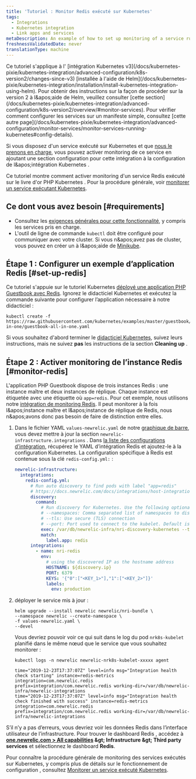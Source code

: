 ```yaml
---
title: 'Tutoriel : Monitor Redis exécuté sur Kubernetes'
tags:
  - Integrations
  - Kubernetes integration
  - Link apps and services
metaDescription: An example of how to set up monitoring of a service running on Kubernetes.
freshnessValidatedDate: never
translationType: machine
---
```


<Callout variant="tip">
  Ce tutoriel s&apos;applique à l&apos; [intégration Kubernetes v3](/docs/kubernetes-pixie/kubernetes-integration/advanced-configuration/k8s-version2/changes-since-v3) [installée à l&apos;aide de Helm](/docs/kubernetes-pixie/kubernetes-integration/installation/install-kubernetes-integration-using-helm). Pour obtenir des instructions sur la façon de procéder sur la version 2 à l&amp;apos;aide de Helm, veuillez consulter [cette section](/docs/kubernetes-pixie/kubernetes-integration/advanced-configuration/k8s-version2/overview/#monitor-services). Pour vérifier comment configurer les services sur un manifeste simple, consultez [cette autre page](/docs/kubernetes-pixie/kubernetes-integration/advanced-configuration/monitor-services/monitor-services-running-kubernetes#config-details).
</Callout>

Si vous disposez d&apos;un service exécuté sur Kubernetes et que [nous le prenons en charge](/docs/monitor-service-running-kubernetes#integration-configs), vous pouvez activer monitoring de ce service en ajoutant une section configuration pour cette intégration à la configuration de l&amp;apos;intégration Kubernetes .

Ce tutoriel montre comment activer monitoring d&apos;un service Redis exécuté sur le livre d&apos;or PHP Kubernetes . Pour la procédure générale, voir [monitorer un service exécutant Kubernetes](/docs/monitor-service-running-kubernetes).

## Ce dont vous avez besoin [#requirements]

* Consultez les [exigences générales pour cette fonctionnalité](/docs/monitor-service-running-kubernetes#requirements), y compris les services pris en charge.
* L&apos;outil de ligne de commande `kubectl` doit être configuré pour communiquer avec votre cluster. Si vous n&amp;apos;avez pas de cluster, vous pouvez en créer un à l&amp;apos;aide de [Minikube](https://kubernetes.io/docs/setup/minikube).

## Étape 1 : Configurer un exemple d’application Redis [#set-up-redis]

Ce tutoriel s&apos;appuie sur le tutoriel Kubernetes [déployé une application PHP Guestbook avec Redis](https://kubernetes.io/docs/tutorials/stateless-application/guestbook/). Ignorez le didacticiel Kubernetes et exécutez la commande suivante pour configurer l’application nécessaire à notre didacticiel :

```shell
kubectl create -f https://raw.githubusercontent.com/kubernetes/examples/master/guestbook/all-in-one/guestbook-all-in-one.yaml
```

Si vous souhaitez d&apos;abord terminer le [didacticiel Kubernetes](https://kubernetes.io/docs/tutorials/stateless-application/guestbook/), suivez leurs instructions, mais ne suivez **pas** les instructions de la section <DNT>**Cleaning up**</DNT> .

## Étape 2 : Activer monitoring de l’instance Redis [#monitor-redis]

L&apos;application PHP Guestbook dispose de trois instances Redis : une instance maître et deux instances de réplique. Chaque instance est étiquetée avec une étiquette où `app=redis`. Pour cet exemple, nous utilisons notre [intégration de monitoring Redis](/docs/integrations/host-integrations/host-integrations-list/redis-monitoring-integration). Il peut monitorer à la fois l&amp;apos;instance maître et l&amp;apos;instance de réplique de Redis, nous n&amp;apos;avons donc pas besoin de faire de distinction entre elles.

1. Dans le fichier YAML `values-newrelic.yaml` de notre [graphique de barre,](/docs/kubernetes-pixie/kubernetes-integration/installation/install-kubernetes-integration-using-helm) vous devez mettre à jour la section `newrelic-infrastructure.integrations` . Dans [la liste des configurations d’intégration](/docs/monitor-service-running-kubernetes#integration-configs), récupérez le YAML d’intégration Redis et ajoutez-le à la configuration Kubernetes. La configuration spécifique à Redis est contenue sous la clé `redis-config.yml:` :

   ```yaml
   newrelic-infrastructure:
     integrations:
       redis-config.yml:
         # Run auto discovery to find pods with label "app=redis"
         # https://docs.newrelic.com/docs/integrations/host-integrations/installation/container-auto-discovery
         discovery:
           command:
             # Run discovery for Kubernetes. Use the following optional arguments:
             # --namespaces: Comma separated list of namespaces to discover pods on
             # --tls: Use secure (TLS) connection
             # --port: Port used to connect to the kubelet. Default is 10255
             exec: /var/db/newrelic-infra/nri-discovery-kubernetes --tls --port 10250
             match:
               label.app: redis
         integrations:
           - name: nri-redis
             env:
               # using the discovered IP as the hostname address
               HOSTNAME: ${discovery.ip}
               PORT: 6379
               KEYS: '{"0":["<KEY_1>"],"1":["<KEY_2>"]}'
               labels:
                 env: production
   ```

2. déployer le service mis à jour :

   ```shell
   helm upgrade --install newrelic newrelic/nri-bundle \
   --namespace newrelic --create-namespace \
   -f values-newrelic.yaml \
   --devel
   ```

   Vous devriez pouvoir voir ce qui suit dans le log du pod `nrk8s-kubelet` planifié dans le même nœud que le service que vous souhaitez monitorer :

   ```shell
   kubectl logs -n newrelic newrelic-nrk8s-kubelet-xxxxx agent
   ```

   ```
   time="2019-12-23T17:37:07Z" level=info msg="Integration health check starting" instance=redis-metrics integration=com.newrelic.redis prefix=integration/com.newrelic.redis working-dir=/var/db/newrelic-infra/newrelic-integrations
   time="2019-12-23T17:37:07Z" level=info msg="Integration health check finished with success" instance=redis-metrics integration=com.newrelic.redis prefix=integration/com.newrelic.redis working-dir=/var/db/newrelic-infra/newrelic-integrations
   ```

S’il n’y a pas d’erreurs, vous devriez voir les données Redis dans l’interface utilisateur de l’infrastructure. Pour trouver le dashboard Redis , accédez à <DNT>**[one.newrelic.com &gt; All capabilities](https://one.newrelic.com/all-capabilities) &amp;gt; Infrastructure &amp;gt; Third party services**</DNT> et sélectionnez le dashboard <DNT>**Redis**</DNT>.

Pour connaître la procédure générale de monitoring des services exécutés sur Kubernetes, y compris plus de détails sur le fonctionnement de configuration , consultez [Monitorer un service exécuté Kubernetes](/docs/monitor-service-running-kubernetes).